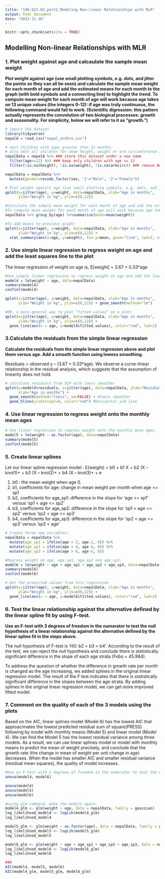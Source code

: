 ```yaml
---
title: "140.622.02_part2_Modeling Non-linear Relationships with MLR"
output: html_document
date: "2023-11-16"
---
```


```r
knitr::opts_chunk$set(echo = TRUE)
```

## Modelling Non-linear Relationships with MLR 

### 1. Plot weight against age and calcaulate the sample mean weight

**Plot weight against age (use small plotting symbols, e.g. dots, and jitter the points so they can all be seen).and calculate the sample mean weight for each month of age and add the estimated means for each month to the graph (with bold symbols and a connecting line) to highlight the trend. To compute mean weight for each month of age will work because age takes on 13 unique values (the integers 0-12): if age was truly continuous, the following command would fail to work. (Scientific digression: this pattern actually represents the convolution of two biological processes: growth and seasonality. For simplicity, below we will refer to it as "growth.") **


```r
# import the dataset
library(tidyverse)
nepalA = read_csv("nepal_anthro.csv")

# omit children with ages greater than 12 months.
# also omit all children for whom height, weight or arm circumference is missing.
nepalData = nepalA %>% ### store this dataset under a new name
  filter(age<=12) %>% ### keep only children with age <= 12
  filter(!is.na(height), !is.na(weight), !is.na(armcirc)) ### remove NAs

nepalData = nepalData %>%
  mutate(gender=recode_factor(sex, '1'="Male", '2'="Female"))

# Plot weight against age (use small plotting symbols, e.g. dots, and jitter the points so they can all be seen
qplot(x=jitter(age), y=weight, data=nepalData, xlab="Age in months",
      ylab="Weight in kg", ylim=c(0,12))

#Calculate the sample mean weight for each month of age and add the estimated means
#To compute mean weight for each month of age will work because age takes on 13 unique values (the integers 0-12)
nepalData %>% group_by(age) %>%summarize(mean=mean(weight))

#To add means to previous graph:
qplot(x=jitter(age), y=weight, data=nepalData, xlab="Age in months",
      ylab="Weight in kg", ylim=c(0,12)) +
  stat_summary(aes(x=age, y=weight), fun.y=mean, geom="line", lwd=2, color="red")

```

### 2. Use simple linear regression to regress weight on age and add the least squares line to the plot

The linear regression of weight on age is, E[weight] = 3.67 + 0.33*age

```r
#Use simple linear regression to regress weight on age and add the least squares line to the plot
model4 = lm(weight ~ age, data=nepalData)
summary(model4)
confint(model4)

qplot(x=jitter(age), y=weight, data=nepalData, xlab="Age in months",
      ylab="Weight in kg", ylim=c(0,12)) + geom_smooth(method="lm")

#OR, a more general way to plot “fitted values” on a plot:
qplot(x=jitter(age), y=weight, data=nepalData, xlab="Age in months",
      ylab="Weight in kg", ylim=c(0,12)) +
  geom_line(aes(x = age, y=model4$fitted.values), color="red", lwd=2)
```

### 3.Calculate the residuals from the simple linear regression

**Calculate the residuals from the simple linear regression above and plot them versus age. Add a smooth function using lowess smoothing.**

Residuals = observed y – (3.67 + 0.33*age). We observe a curve-linear relationship in the residual analysis, which suggests that the assumption of linearity does not hold.

```r
# calculate residuals from SLR with loess smoother
qplot(y=model4$residuals, x=jitter(age), data=nepalData, ylab="Residuals",
      xlab="Age in months") +
  geom_smooth(method="loess", se=FALSE) + #loess smoother
  geom_hline(yintercept=0, color="red") #horizontal y=0 line
```

### 4. Use linear regression to regress weight onto the monthly mean ages

```r
# Use linear regression to regress weight onto the monthly mean ages.
model5 = lm(weight ~ as.factor(age), data=nepalData)
summary(model5)
confint(model5)
```

### 5. Create linear splines

Let our linear spline regression model : E(weight) = b0 + b1 X + b2 (X – knot1)+ + b3 (X – knot2)+ + b4 (X – knot3)+ + e

1)	b0 : the mean weight when age 0. 
2)	b1, coefficients for age: change in mean weight per month when age <= sp1
3)	b2, coefficients for age_sp1: difference in the slope for ‘age <= sp1’ versus ‘sp1 < age <= sp2’
4)	b3, coefficients for age_sp2: difference in the slope for ‘sp1 < age <= sp2’ versus ‘sp2 < age <= sp3’
5)	b4, coefficients for age_sp3: difference in the slope for ‘sp2 < age <= sp3’ versus ‘sp3 < age’

```r
# Create three new variables:
nepalData = nepalData %>%
  mutate(age_sp1 = ifelse(age > 2, age-2, 0)) %>%
  mutate(age_sp2 = ifelse(age > 4, age-4, 0)) %>%
  mutate(age_sp3 = ifelse(age > 6, age-6, 0))

#Regress weight on age, age_sp1, age_sp2 and age_sp3.
model6 = lm(weight ~ age + age_sp1 + age_sp2 + age_sp3, data=nepalData)
summary(model6)
confint(model6)

# Get the predicted values from this regression
qplot(x=jitter(age), y=weight, data=nepalData, xlab="Age in months",
      ylab="Weight in kg", ylim=c(0,12)) +
  geom_line(aes(x = age, y=model6$fitted.values), color="red", lwd=2)
```

### 6. Test the linear relationship against the alternative defined by the linear spline fit by using F-test.

**Use an F-test with 3 degrees of freedom in the numerator to test the null hypothesis of a linear relationship against the alternative defined by the linear spline fit in the steps above.**

The null hypothesis of F-test is ‘H0: b2 = b3 = b4’. According to the result of the test, we can reject the null hypothesis and conclude there is statistically significant difference in the slope of each age strata (Fobs = 45.984).

To address the question of whether the difference in growth rate per month is changed as the age increasing, we added splines in the original linear regression model. The result of the F test indicates that there is statistically significant difference in the slopes between the age strata. By adding splines in the original linear regression model, we can get more improved fitted model. 

### 7. Comment on the quality of each of the 3 models using the plots

Based on the AIC, linear splines model (Model 6) has the lowest AIC that approacimates the lowest predicted residual sum of square(PRESS) following by model with monthly means (Model 5) and linear model (Model 4). We can find the Model 5 has the lowest residual variance among three models. As a result, we can use linear splines model or model with monthly means to predict the mean of weight precisely, and conclude that the growth rate (the change in mean of weight per unit change in age) decreases. When the model has smaller AIC and smaller residual variance (residual mean squares), the quality of model increases. 

```r
#Use an F-test with 3 degrees of freedom in the numerator to test the null hypothesis 
anova(model4, model6)

anova(model4)
anova(model5)
anova(model6)

#using glm commend, make the models again.
model4_glm <- glm(weight ~ age, data = nepalData, family = gaussian)
log_likelihood_model4 <- logLik(model4_glm)
log_likelihood_model4

model5_glm <- glm(weight ~ as.factor(age), data = nepalData, family = gaussian)
log_likelihood_model5 <- logLik(model5_glm)
log_likelihood_model5

model6_glm <- glm(weight ~ age + age_sp1 + age_sp2 + age_sp3, data = nepalData, family = gaussian)
log_likelihood_model6 <- logLik(model6_glm)
log_likelihood_model6

##8
AIC(model4, model5, model6)
AIC(model4_glm, model5_glm, model6_glm)

```
